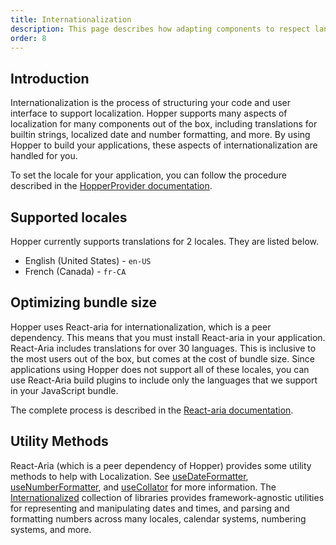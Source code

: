 ```yaml
---
title: Internationalization
description: This page describes how adapting components to respect languages and cultures of users around the world is an important way to help make your application accessible to the widest number of people.
order: 8
---
```


## Introduction

Internationalization is the process of structuring your code and user interface to support localization. Hopper supports many aspects of localization for many components out of the box, including translations for builtin strings, localized date and number formatting, and more. By using Hopper to build your applications, these aspects of internationalization are handled for you.

To set the locale for your application, you can follow the procedure described in the [HopperProvider documentation](../application/hopper-provider#locales).

## Supported locales

Hopper currently supports translations for 2 locales. They are listed below.

- English (United States) - `en-US`
- French (Canada) - `fr-CA`

## Optimizing bundle size

Hopper uses React-aria for internationalization, which is a peer dependency. This means that you must install React-aria in your application. React-Aria includes translations for over 30 languages.
This is inclusive to the most users out of the box, but comes at the cost of bundle size. Since applications using Hopper does not support all of these locales, you can use React-Aria build plugins to include only the languages that we support in your JavaScript bundle.

The complete process is described in the [React-aria documentation](https://react-spectrum.adobe.com/react-aria/internationalization.html#optimizing-bundle-size).

## Utility Methods

React-Aria (which is a peer dependency of Hopper) provides some utility methods to help with Localization. See [useDateFormatter](https://react-spectrum.adobe.com/react-aria/useDateFormatter.html), [useNumberFormatter](https://react-spectrum.adobe.com/react-aria/useNumberFormatter.html), and [useCollator](https://react-spectrum.adobe.com/react-aria/useCollator.html) for more information. The [Internationalized](https://react-spectrum.adobe.com/internationalized/index.html) collection of libraries provides framework-agnostic utilities for representing and manipulating dates and times, and parsing and formatting numbers across many locales, calendar systems, numbering systems, and more.
